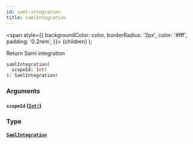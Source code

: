 ```yaml
---
id: saml-integration
title: samlIntegration
---
```


<span
style={{
      backgroundColor: color,
      borderRadius: '2px',
      color: '#fff',
      padding: '0.2rem',
    }}>
{children}
</span>
);

Return Saml integration

```graphql
samlIntegration(
  scopeId: Int!
): SamlIntegration!

```

### Arguments

#### `scopeId` ([`Int!`](/api/scalars/int))

### Type

#### [`SamlIntegration`](/api/objects/saml-integration)
